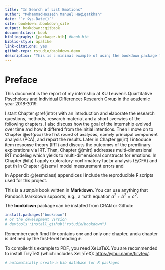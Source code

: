 ```yaml
--- 
title: "In Search of Lost Emotions"
author: "MohammadHossein Manuel Haqiqatkhah"
date: "`r Sys.Date()`"
site: bookdown::bookdown_site
output: bookdown::gitbook
documentclass: book
bibliography: [packages.bib] #book.bib
biblio-style: apalike
link-citations: yes
github-repo: rstudio/bookdown-demo
description: "This is a minimal example of using the bookdown package to write a book. The output format for this example is bookdown::gitbook."
---
```


# Preface

This document is the report of my internship at KU Leuven's Quantitative Psychology and Individual Differences Research Group in the academic year 2018-2019.

I start Chapter \@ref(intro) with an introduction and elaborate the research questions, methods, research material, and a short overwies of the following chapters. I also discuss how the goal of the internship evolved over time and how it differed from the initial intentions.
Then I move on to Chapter \@ref(pca) the first round of analyses, namely principal component analysis (PCA), and report the results.
Later in Chapter \@(irt) I introduce item response theory (IRT) and discuss the outcomes of the premilinary explorations via IRT.
Then, Chapter \@(mirt) addresses multi-dimensional IRT modeling which yields to multi-dimensional constructs for emotions.
In Chapter \@(fa) I apply exploratory-confirmatory factor analysis (E/CFA) and put th
In Chapter \@(sem) I model measurement errors and 


In Appendix \@(esmclass) appendices I include the reproducible R scripts used for this project.


This is a _sample_ book written in **Markdown**. You can use anything that Pandoc's Markdown supports, e.g., a math equation $a^2 + b^2 = c^2$.

The **bookdown** package can be installed from CRAN or Github:

```r
install.packages("bookdown")
# or the development version
# devtools::install_github("rstudio/bookdown")
```

Remember each Rmd file contains one and only one chapter, and a chapter is defined by the first-level heading `#`.

To compile this example to PDF, you need XeLaTeX. You are recommended to install TinyTeX (which includes XeLaTeX): <https://yihui.name/tinytex/>.

```r
# automatically create a bib database for R packages

```
